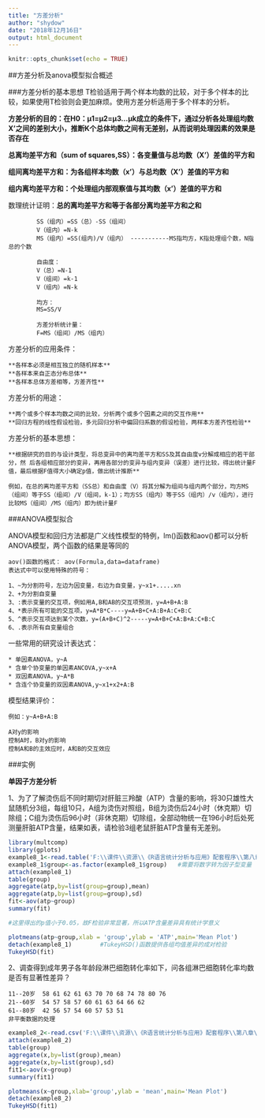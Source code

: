```yaml
---
title: "方差分析"
author: "shydow"
date: "2018年12月16日"
output: html_document
---
```


```r
knitr::opts_chunk$set(echo = TRUE)
```

##方差分析及anova模型拟合概述

###方差分析的基本思想
T检验适用于两个样本均数的比较，对于多个样本的比较，如果使用T检验则会更加麻烦。使用方差分析适用于多个样本的分析。  

**方差分析的目的：在H0：μ1=μ2=μ3...μk成立的条件下，通过分析各处理组均数X'之间的差别大小，推断K个总体均数之间有无差别，从而说明处理因素的效果是否存在**  

**总离均差平方和（sum of squares,SS）：各变量值与总均数（X'）差值的平方和**  

**组间离均差平方和：为各组样本均数（x'）与总均数（X'）差值的平方和**  

**组内离均差平方和：个处理组内部观察值与其均数（x'）差值的平方和**  

数理统计证明：**总的离均差平方和等于各部分离均差平方和之和**  
            
            SS（组内）=SS（总）-SS（组间）  
            V（组内）=N-k  
            MS（组内）=SS(组内)/V（组内） -----------MS指均方，K指处理组个数，N指总的个数  
            
            自由度：  
            V（总）=N-1  
            V（组间）=k-1  
            V（组内）=N-k  
            
            均方：  
            MS=SS/V  
            
            方差分析统计量：  
            F=MS（组间）/MS（组内）  

方差分析的应用条件：  
    
    **各样本必须是相互独立的随机样本**  
    **各样本来自正态分布总体**  
    **各样本总体方差相等，方差齐性**  
    
方差分析的用途：  

    **两个或多个样本均数之间的比较，分析两个或多个因素之间的交互作用**  
    **回归方程的线性假设检验，多元回归分析中偏回归系数的假设检验，两样本方差齐性检验**  
    
方差分析的基本思想：  
    
    **根据研究的目的与设计类型，将总变异中的离均差平方和SS及其自由度v分解成相应的若干部分，然 后各组相应部分的变异，再用各部分的变异与组内变异（误差）进行比较，得出统计量F值，最后根据F值得大小确定p值，做出统计推断**  
    
    例如，在总的离均差平方和（SS总）和自由度（V）将其分解为组间与组内两个部分，均方MS（组间）等于SS（组间）/V（组间，k-1）；均方SS（组内）等于SS（组内）/v（组内），进行比较MS（组间）/MS（组内）即为统计量F

  
###ANOVA模型拟合

ANOVA模型和回归方法都是广义线性模型的特例，lm()函数和aov()都可以分析ANOVA模型，两个函数的结果是等同的  

    aov()函数的格式： aov(Formula,data=dataframe)  
    表达式中可以使用特殊的符号：  
    
    1、~为分割符号，左边为因变量，右边为自变量，y~x1+.....xn  
    2、+为分割自变量  
    3、:表示变量的交互项，例如用A,B和AB的交互项预测，y=A+B+A:B
    4、*表示所有可能的交互项，y=A*B*C----y=A+B+C+A:B+A:C+B:C
    5、^表示交互项达到某个次数，y=(A+B+C)^2-----y=A+B+C+A:B+A:C+B:C
    6、.表示所有自变量组合
    
一些常用的研究设计表达式：  

    * 单因素ANOVA，y~A  
    * 含单个协变量的单因素ANCOVA,y~x+A
    * 双因素ANOVA，y~A*B
    * 含连个协变量的双因素ANOVA,y~x1+x2+A:B

模型结果评价：  
    
    例如：y~A+B+A:B
    
    A对y的影响  
    控制A时，B对y的影响
    控制A和B的主效应时，A和B的交互效应


###实例

**单因子方差分析**  

1、为了了解烫伤后不同时期切对肝脏三羚酸（ATP）含量的影响，将30只雄性大鼠随机分3组，每组10只，A组为烫伤对照组，B组为烫伤后24小时（休克期）切除组；C组为烫伤后96小时（非休克期）切除组，全部动物统一在196小时后处死测量肝脏ATP含量，结果如表，请检验3组老鼠肝脏ATP含量有无差别。  

```r
library(multcomp)
library(gplots)
example8_1<-read.table('F:\\课件\\资源\\《R语言统计分析与应用》配套程序\\第八章\\example8_1.csv',header=TRUE,sep=',')
example8_1$group<-as.factor(example8_1$group)   #需要将数字转为因子型变量
attach(example8_1)
table(group)
aggregate(atp,by=list(group=group),mean)
aggregate(atp,by=list(group=group),sd)
fit<-aov(atp~group)
summary(fit)

#这里得出的p值小于0.05，故F检验非常显著，所以ATP含量差异具有统计学意义

plotmeans(atp~group,xlab = 'group',ylab = 'ATP',main='Mean Plot')
detach(example8_1)        #TukeyHSD()函数提供各组均值差异的成对检验
TukeyHSD(fit)
```

    
    
2、调查得到成年男子各年龄段淋巴细胞转化率如下，问各组淋巴细胞转化率均数是否有显著性差异？  

    11--20岁  58 61 62 61 63 70 70 68 74 78 80 76
    21--60岁  54 57 58 57 60 61 63 64 66 62
    61--80岁  42 56 57 54 60 57 53 51
    非平衡数据的处理
    
```r
example8_2<-read.csv('F:\\课件\\资源\\《R语言统计分析与应用》配套程序\\第八章\\example8_2.csv',header=TRUE)
attach(example8_2)
table(group)
aggregate(x,by=list(group),mean)
aggregate(x,by=list(group),sd)
fit1<-aov(x~group)
summary(fit1)

plotmeans(x~group,xlab='group',ylab = 'mean',main='Mean Plot')
detach(example8_2)
TukeyHSD(fit1)
```


            

            
            

            
            






